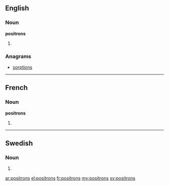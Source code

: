 {{also|positróns}}
==English==

===Noun===
'''positrons'''

# {{plural of|positron}}

===Anagrams===
* [[sorptions#English|sorptions]]

----

==French==

===Noun===
'''positrons''' {{m}}

# {{plural of|positron|lang=fr}}

----

==Swedish==

===Noun===
{{head|sv|noun form}}

# {{sv-noun-form-indef-gen|positron}}

[[ar:positrons]]
[[el:positrons]]
[[fr:positrons]]
[[my:positrons]]
[[sv:positrons]]
